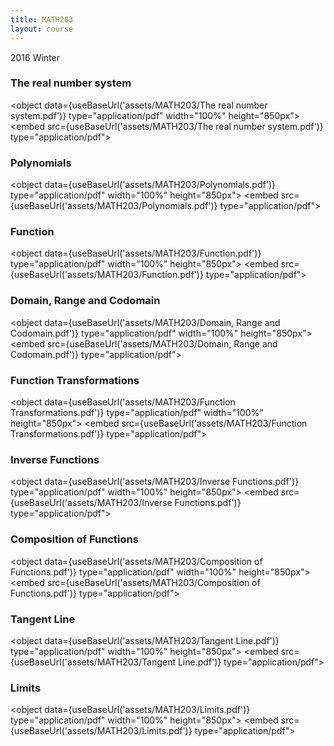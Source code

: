 ```yaml
---
title: MATH203
layout: course
---
```



2016 Winter

### The real number system
<object data={useBaseUrl('assets/MATH203/The real number system.pdf')} type="application/pdf" width="100%" height="850px">
    <embed src={useBaseUrl('assets/MATH203/The real number system.pdf')} type="application/pdf">
            </embed>
</object>

### Polynomials
<object data={useBaseUrl('assets/MATH203/Polynomials.pdf')} type="application/pdf" width="100%" height="850px">
    <embed src={useBaseUrl('assets/MATH203/Polynomials.pdf')} type="application/pdf">
            </embed>
</object>

### Function
<object data={useBaseUrl('assets/MATH203/Function.pdf')} type="application/pdf" width="100%" height="850px">
    <embed src={useBaseUrl('assets/MATH203/Function.pdf')} type="application/pdf">
            </embed>
</object>

### Domain, Range and Codomain
<object data={useBaseUrl('assets/MATH203/Domain, Range and Codomain.pdf')} type="application/pdf" width="100%" height="850px">
    <embed src={useBaseUrl('assets/MATH203/Domain, Range and Codomain.pdf')} type="application/pdf">
            </embed>
</object>

### Function Transformations
<object data={useBaseUrl('assets/MATH203/Function Transformations.pdf')} type="application/pdf" width="100%" height="850px">
    <embed src={useBaseUrl('assets/MATH203/Function Transformations.pdf')} type="application/pdf">
            </embed>
</object>

### Inverse Functions
<object data={useBaseUrl('assets/MATH203/Inverse Functions.pdf')} type="application/pdf" width="100%" height="850px">
    <embed src={useBaseUrl('assets/MATH203/Inverse Functions.pdf')} type="application/pdf">
            </embed>
</object>

### Composition of Functions
<object data={useBaseUrl('assets/MATH203/Composition of Functions.pdf')} type="application/pdf" width="100%" height="850px">
    <embed src={useBaseUrl('assets/MATH203/Composition of Functions.pdf')} type="application/pdf">
            </embed>
</object>

### Tangent Line
<object data={useBaseUrl('assets/MATH203/Tangent Line.pdf')} type="application/pdf" width="100%" height="850px">
    <embed src={useBaseUrl('assets/MATH203/Tangent Line.pdf')} type="application/pdf">
            </embed>
</object>

### Limits
<object data={useBaseUrl('assets/MATH203/Limits.pdf')} type="application/pdf" width="100%" height="850px">
    <embed src={useBaseUrl('assets/MATH203/Limits.pdf')} type="application/pdf">
            </embed>
</object>